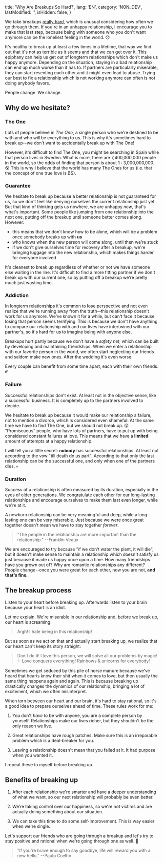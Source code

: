   title: 'Why Are Breakups So Hard?',
  lang: 'EN',
  category: 'NON_DEV',
  lastModified: '',
  isHidden: false,
}

We take breakups [really hard][dear-medium-people], which is unusual considering how often we go through them. If you're in an unhappy relationship, I encourage you to make that last step, because being with someone who you don't want anymore can be the loneliest feeling in the world. 😞

It's healthy to break up at least a few times in a lifetime, that way we find out that it's not as terrible as it seems and that we can get over it. This epiphany can help us get out of longterm relationships which don't make us happy anymore. Depending on the situation, staying in a bad relationship can end up much worse than it has to. If partners are particularly miserable, they can start resenting each other and it might even lead to abuse. Trying our best to fix a relationship which is not working anymore can often is not doing anybody favors.

People change. We change.

## Why do we hesitate?

### The One

Lots of people believe in _The One_, a single person who we're destined to be with and who will be everything to us. This is why it's sometimes hard to break up--we don't want to accidentally break up with The One!

However, it's difficult to find The One, you might be searching in Spain while that person lives in Sweden. What is more, there are 7,400,000,000 people in the world, so the odds of finding that person is about 1 : 3,000,000,000. 😰 This is why I believe that the world has many The Ones for us (i.e. that the concept of one true love is BS).

### Guarantee

We hesitate to break up because a better relationship is not guaranteed for us, so we don't feel like denying ourselves the current relationship just yet. But that kind of thinking gets us nowhere, we are unhappy _now_, that's what's important. Some people like jumping from one relationship into the next one, putting off the breakup until someone better comes along. However:

  - this means that we don't know how to be alone, which will be a problem once somebody breaks up with **us**
  - who knows when the new person will come along, until then we're stuck
  - if we don't give ourselves time for recovery after a breakup, we're bringing luggage into the new relationship, which makes things harder for everyone involved

It's cleanest to break up regardless of whether or not we have someone else waiting in the line. It's difficult to find a more fitting partner if we don't break up with our current one, so by putting off a breakup we're pretty much just wasting time.

### Addiction

In longterm relationships it's common to lose perspective and not even realize that we're running away from the truth--this relationship doesn't work for us anymore. We've known it for a while, but can't face it because losing that person seems terrifying. This is because we don't have anything to compare our relationship with and our lives have intertwined with our partner's, so it's hard for us to imagine being with anyone else.

Breakups hurt partly because we don't have a _safety net_, which can be built by developing and maintaining friendships. When we enter a relationship with our favorite person in the world, we often start neglecting our friends and seldom make new ones. After the wedding it's even worse.

Every couple can benefit from some time apart, each with their own friends. 💕

### Failure

Successful relationships don't exist. At least not in the objective sense, like a successful business. It is completely up to the partners involved to decide.

We hesitate to break up because it would make our relationship a failure, not to mention a divorce, which is considered even shameful. At the same time we have to find The One, but we should not break up. 😵 "Promiscuous" people, who have lots of partners, have to put up with being considered constant failures at love. This means that we have a **limited** amount of attempts at a happy relationship.

I will tell you a little secret: **nobody** has successful relationships. At least not according to the vow "till death do us part". According to that only the last relationship can be the successful one, and only when one of the partners dies. 💀

### Duration

Success of a relationship is often measured by its duration, especially in the eyes of older generations. We congratulate each other for our long-lasting relationships and encourage ourselves to make them last even longer, while we're at it.

A newborn relationship can be very meaningful and deep, while a long-lasting one can be very miserable. Just because we were once great together doesn't mean we have to stay together _forever_.

  > "The people in the relationship are more important than the relationship." --Franklin Veaux

We are encouraged to try because "if we don't water the plant, it will die", but it doesn't make sense to maintain a relationship which doesn't satisfy us just because it made us happy once upon a time. How many friendships have you grown out of? Why are romantic relationships any different? People change--once you were great for each other, now you are not, **and that's fine**.

## The breakup process

Listen to your heart before breaking up. Afterwards listen to your brain because your heart is an idiot.

Let me explain. We're miserable in our relationship and, before we break up, our heart is screaming:

  > Argh! I hate being in this relationship!

But as soon as we act on that and actually start breaking up, we realize that our heart can't keep its story straight:

  > Don't do it! I love this person, we will solve all our problems by magic! ✨ Love conquers everything! Rainbows & unicorns for everybody!

Sometimes we get seduced by this pile of horse manure because we've heard that hearts know their shit when it comes to love, but then usually the same thing happens again and again. This is because breaking up drastically changes the dynamics of our relationship, bringing a lot of excitement, which we often misinterpret.

When torn between our heart and our brain, it's hard to stay rational, so it's a good idea to prepare ourselves ahead of time. These rules work for me:

  1. You don't _have_ to be with anyone, you are a complete person by yourself. Relationships make our lives richer, but they shouldn't be the only reason we live.

  2. Great relationships have rough patches. Make sure this is an irreparable problem which is a deal-breaker for you.

  3. Leaving a relationship doesn't mean that you failed at it. It had purpose when you wanted it.

I repeat these to myself before breaking up.

## Benefits of breaking up

  1. After each relationship we're smarter and have a deeper understanding of what we want, so our next relationship will probably be even better.

  2. We're taking control over our happiness, so we're not victims and are actually doing something about our situation.

  3. We can take this time to do some self-improvement. This is way easier when we're single.

Let's support our friends who are going through a breakup and let's try to stay positive and rational when we're going through one as well. 🎉

  > "If you're brave enough to say goodbye, life will reward you with a new hello." --Paulo Coelho

[dear-medium-people]: https://psiloveyou.xyz/dear-medium-people-cce44eb7b262#.xyh4x220z
